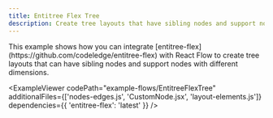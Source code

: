 ```yaml
---
title: Entitree Flex Tree
description: Create tree layouts that have sibling nodes and support nodes with different dimensions for family tree type layouts
---
```



<ExampleLayout>
This example shows how you can integrate [entitree-flex](https://github.com/codeledge/entitree-flex) with React Flow to create tree layouts that can have sibling nodes and support nodes with different dimensions.

<ExampleViewer
  codePath="example-flows/EntitreeFlexTree"
  additionalFiles={['nodes-edges.js', 'CustomNode.jsx', 'layout-elements.js']}
  dependencies={{ 'entitree-flex': 'latest' }}
/>
</ExampleLayout>
